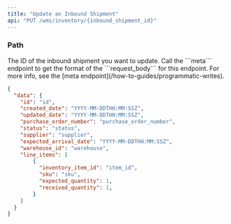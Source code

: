 ```yaml
---
title: "Update an Inbound Shipment"
api: "PUT /wms/inventory/{inbound_shipment_id}"
---
```


<Snippet file="headers.mdx" />

### Path

<ParamField path="inbound_shipment_id" type="string" required>
  The ID of the inbound shipment you want to update.
</ParamField>

<ParamField body="body" type="object" required>
  Call the ```meta``` endpoint to get the format of the ```request_body``` for this endpoint.
  For more info, see the [meta endpoint](/how-to-guides/programmatic-writes).
</ParamField>

<ResponseExample>

```json Response
{
  "data": {
    "id": "id",
    "created_date": "YYYY-MM-DDTHH:MM:SSZ",
    "updated_date": "YYYY-MM-DDTHH:MM:SSZ",
    "purchase_order_number": "purchase_order_number",
    "status": "status",
    "supplier": "supplier",
    "expected_arrival_date": "YYYY-MM-DDTHH:MM:SSZ",
    "warehouse_id": "warehouse",
    "line_items": [
        {
          "inventory_item_id": "item_id",
          "sku": "sku",
          "expected_quantity": 1,
          "received_quantity": 1,
        }
    ]
  }
}
```

</ResponseExample>
